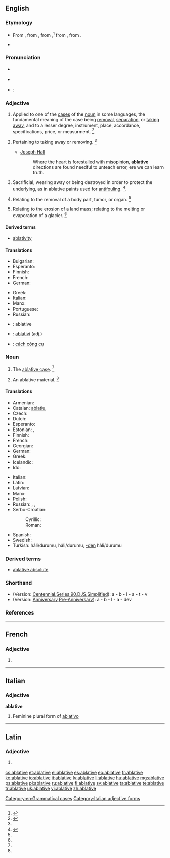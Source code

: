 ==English==
{{wikipedia}}

===Etymology===
* From {{etyl|enm}}, from {{etyl|fro}} {{term|ablatif|ablatif|the ablative case|lang=fro}}, from {{etyl|la}} {{term|ablativus|ablātīvus|expressing removal|lang=la}},<ref>{{reference-book | last =| first = | authorlink =  | coauthors =  | editor =Morris, William    | others =  | title = The American Heritage Dictionary of the English Language | origdate =  | origyear = 1969| origmonth =  | url =  | format =  | accessdate =  | accessyear =  | accessmonth =  | edition =  | date =  | year =1971| month =  | publisher =American Heritage Publishing Co., Inc. | location = New York, NY | language =  | id =  | doi = | isbn =0-395-09066-0 | lccn = | ol = | pages =3| chapter =  | chapterurl =  | quote =}}</ref> from {{etyl|la}} {{term|ablatus|ablātus|taken away|lang=la}}, from {{etyl|la}} {{term|aufero|auferō|I take away|lang=la}}.
* {{sense|engineering|nautical}} {{back-form|ablate}}

===Pronunciation===
* {{sense|grammar}} {{a|US}} {{IPA|/ˈæb.lə.tɪv/}}
* {{sense|engineering|nautical}} {{IPA|əˈbleɪ.tɪv/}}
*ː {{audio|en-us-ablative.ogg|Audio (US)}}

===Adjective===
{{en-adj|-}}

# {{grammar}} Applied to one of the [[case]]s of the [[noun]] in some languages, the fundamental meaning of the case being [[removal]], [[separation]], or [[taking away]], and to a lesser degree, instrument, place, accordance, specifications, price, or measurment. {{defdate|First attested from around (1350 to 1470).}}<ref name=SOED>{{reference-book | last =| first = | authorlink =  | coauthors =  | editor =Brown, Lesley  | others =  | title = The Shorter Oxford English Dictionary | origdate =  | origyear = 1933| origmonth =  | url =  | format =  | accessdate =  | accessyear =  | accessmonth =  | edition = 5th | date =  | year =2003| month =  | publisher =Oxford University Press  | location =Oxford, UK | language =  | id =  | doi = | isbn =978-0-19-860575-7 | lccn = | ol = | pages =5| chapter =  | chapterurl =  | quote =}}</ref>
# {{obsolete}} Pertaining to taking away or removing. {{defdate|Attested from the mid 16<sup>th</sup> century until the early 18<sup>th</sup> century.}}<ref name=SOED/>
#* {{rfdate}} [[w:Joseph Hall (bishop)|Joseph Hall]]
#*: Where the heart is forestalled with misopinion, '''ablative''' directions are found needful to unteach error, ere we can learn truth.
# {{context|engineering|nautical}} Sacrificial, wearing away or being destroyed in order to protect the underlying, as in ablative paints used for [[antifouling]]. {{defdate|First attested in 1959.}}<ref>{{reference-book | last = Dobbie | first = Elliott K. | coauthors = Dunmore, C. William, et al. | editor = Barnhart, Robert K.| title = Chambers Dictionary of Etymology | origyear = 1998 | year = 2004 | publisher = Chambers Harrap Publishers Ltd | location = Edinburgh, Scotland | isbn =0550142304 | pages = 3}}</ref>.
# {{medical}} Relating to the removal of a body part, tumor, or organ. {{defdate|First attested in the mid 20<sup>th</sup> century.}}<ref name=SOED/>
# {{geology}} Relating to the erosion of a land mass; relating to the melting or evaporation of a glacier. {{defdate|First attested in the mid 20<sup>th</sup> century.}}<ref name=SOED/>

====Derived terms====
* [[ablativity]]

====Translations====
{{trans-top|obsolete: taking away}}
{{trans-mid}}
{{trans-bottom}}

{{trans-top|applied to one of the cases of the noun in other language}}
* Bulgarian: {{t-|bg|творителен (падеж)}}
* Esperanto: {{t-|eo|ablativa}}
* Finnish: {{t+|fi|ablatiivinen}}
* French: {{t+|fr|ablatif}}
* German: {{t-|de|ablativisch}}
{{trans-mid}}
* Greek: {{t+|el|αφαιρετικός|f|tr=afairetikós}}
* Italian: {{t+|it|ablativo|m}}
* Manx: {{t-|gv|gowaltagh}}
* Portuguese: {{t+|pt|ablativo}}
* Russian: {{t-|ru|аблятивный|tr=abljatívnyj|sc=Cyrl}}
{{trans-bottom}}

{{checktrans-top}}
* {{ttbc|ia}}: ablative
{{trans-mid}}
* {{ttbc|nov}}: [[ablativi]] (adj.)
* {{ttbc|vi}}: [[cách công cụ]]
{{trans-bottom}}

===Noun===
{{en-noun}}

# {{grammar}} The [[ablative case]]. {{defdate|First attested around 1350 to 1470.}}<ref name=SOED/>
# An ablative material. {{defdate|Mid 20<sup>th</sup> century.}}<ref name=SOED/>

====Translations====
{{trans-top|(grammar) the ablative case}}
* Armenian: {{t-|hy|բացառական|tr=bac’aṙakan}}
* Catalan: [[ablatiu]], {{m}}
* Czech: {{t-|cs|ablativ|m}}
* Dutch: {{t+|nl|ablatief|m}}
* Esperanto: {{t+|eo|ablativo}}
* Estonian: {{t+|et|alaltütlev}}, {{t+|et|ablatiiv}}
* Finnish: {{t+|fi|ablatiivi}}
* French: {{t+|fr|ablatif|m}}
* Georgian: {{t+|ka|მოქმედებითი|sc=Geor}}
* German: {{t+|de|Ablativ|m}}
* Greek: {{t+|el|αφαιρετική|f|tr=afairetikí}}
* Icelandic: {{t+|is|sviftifall|n}}
* Ido: {{t+|io|ablativo}}
{{trans-mid}}
* Italian: {{t+|it|ablativo|m}}
* Latin: {{t-|la|casus ablativus|m}}
* Latvian: {{t+|lv|ablatīvs|m}}
* Manx: {{t-|gv|gowaltagh|m}}
* Polish: {{t+|pl|ablatyw|m}}
* Russian: {{t-|ru|отложительный падеж|m|tr=otložítelʹnyj padéž|sc=Cyrl}}, {{t+|ru|аблятив|m|tr=abljatív|sc=Cyrl}}, {{t+|ru|аблатив|m|tr=ablatív|sc=Cyrl}}
* Serbo-Croatian:
*: Cyrillic: {{t-|sh|аблатив|m}}
*: Roman: {{t-|sh|ablativ|m}}
* Spanish: {{t+|es|ablativo|m}}
* Swedish: {{t+|sv|ablativ}}
* Turkish: {{t+|tr|ayrılma}} hâli/durumu, {{t+|tr|çıkma}} hâli/durumu, [[-den]] hâli/durumu
{{trans-bottom}}

===Derived terms===
* [[ablative absolute]]<!-- this does not belong here! - a construction in Latin, in which a noun in the ablative case has a [[participle]] (either expressed or [[implied]]), [[agreeing]] with it in [[gender]], [[number]], and case, both words forming a clause by themselves and being [[unconnected]], [[grammatically]], with the rest of the sentence; as, ''Tarquinio regnante, Pythagoras venit'', ''i. e.'' "Tarquinius reigning, Pythagoras came"; so, "When Tarquinius was king, Pythagoras came".-->

===Shorthand===
* (Version: [http://en.wikipedia.org/wiki/Gregg_Shorthand#Centennial_Gregg_Shorthand Centennial],[http://en.wikipedia.org/wiki/Gregg_Shorthand#Series_90_Gregg_Shorthand  Series 90],[http://en.wikipedia.org/wiki/Gregg_Shorthand#Diamond_Jubilee_Gregg_Shorthand  DJS],[http://en.wikipedia.org/wiki/Gregg_Shorthand#Simplified_Gregg_Shorthand Simplified]): a - b - l - a - t - v
* (Version: [http://en.wikipedia.org/wiki/Gregg_Shorthand#Anniversary_Gregg_Shorthand Anniversary],[http://en.wikipedia.org/wiki/Gregg_Shorthand#Pre-Anniversary_Gregg_Shorthand Pre-Anniversary]): a - b - l - a - dev

===References===
<references/>

[[Category:en:Grammatical cases]]

----

==French==

===Adjective===
{{fr-adj-form}} {{f}}

# {{form of|feminine|[[ablatif]]|lang=fr}}

----

==Italian==

===Adjective===
'''ablative''' {{f}}

# Feminine plural form of [[ablativo]]

[[Category:Italian adjective forms]]

----

==Latin==

===Adjective===
{{la-adj-form|ablative}}

# {{inflection of|ablativus|ablativus|voc|m|s|lang=la}}

[[cs:ablative]]
[[et:ablative]]
[[el:ablative]]
[[es:ablative]]
[[eo:ablative]]
[[fr:ablative]]
[[ko:ablative]]
[[io:ablative]]
[[it:ablative]]
[[lv:ablative]]
[[li:ablative]]
[[hu:ablative]]
[[mg:ablative]]
[[ps:ablative]]
[[pl:ablative]]
[[ru:ablative]]
[[fi:ablative]]
[[sv:ablative]]
[[ta:ablative]]
[[te:ablative]]
[[tr:ablative]]
[[uk:ablative]]
[[vi:ablative]]
[[zh:ablative]]